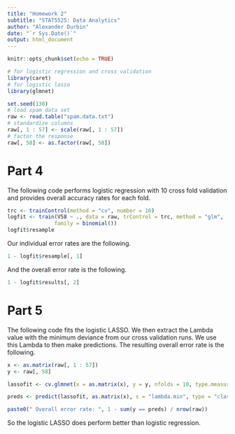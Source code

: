```yaml
---
title: "Homework 2"
subtitle: "STAT5525: Data Analytics"
author: "Alexander Durbin"
date: "`r Sys.Date()`"
output: html_document
---
```


```r
knitr::opts_chunk$set(echo = TRUE)
```

```r
# for logistic regression and cross validation
library(caret)
# for logistic lasso
library(glmnet)
```

```r

set.seed(130)
# load spam data set
raw <- read.table("spam.data.txt")
# standardize columns
raw[, 1 : 57] <- scale(raw[, 1 : 57])
# factor the response
raw[, 58] <- as.factor(raw[, 58])

```
# Part 4

The following code performs logistic regression with 10 cross fold validation and provides overall accuracy rates for each fold.

```r

trc <- trainControl(method = "cv", number = 10)
logfit <- train(V58 ~ ., data = raw, trControl = trc, method = "glm",
               family = binomial())  
logfit$resample

```
Our individual error rates are the following.

```r

1 - logfit$resample[, 1]

```

And the overall error rate is the following.

```r

1 - logfit$results[, 2]

```

# Part 5

The following code fits the logistic LASSO. We then extract the Lambda value with the minimum deviance from our cross validation runs. We use this Lambda to then make predictions. The resulting overall error rate is the following.

```r

x <- as.matrix(raw[, 1 : 57])
y <- raw[, 58]

lassofit <- cv.glmnet(x = as.matrix(x), y = y, nfolds = 10, type.measure = "deviance", alpha = 1, family = "binomial")

preds <- predict(lassofit, as.matrix(x), s = "lambda.min", type = "class")

paste0(" Overall error rate: ", 1 - sum(y == preds) / nrow(raw))

```

So the logistic LASSO does perform better than logistic regression.